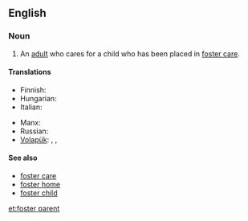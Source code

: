 ==English==

===Noun===
{{en-noun|sg=[[foster]] [[parent]]}}

# An [[adult]] who cares for a child who has been placed in [[foster care]].

====Translations====
{{trans-top|an adult who cares for a child who has been placed in foster care}}
* Finnish: {{t-|fi|kasvatusvanhempi}}
* Hungarian: {{t-|hu|nevelőszülő}}
* Italian: {{t|it|genitore adottivo|m}}
{{trans-mid}}
* Manx: {{t|gv|dolteyder|m}}
* Russian: {{t|ru|приёмный родитель|m|tr=prijómnyj rodítel'|sc=Cyrl}}
* [[Volapük]]: {{qualifier|male or female}} {{t|vo|kälan}}, {{qualifier|male}} {{t|vo|hikälan}}, {{qualifier|female}} {{t|vo|jikälan}}
{{trans-bottom}}

====See also====
* [[foster care]]
* [[foster home]]
* [[foster child]]

[[et:foster parent]]
